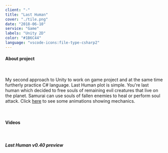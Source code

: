 ```yaml
---
client: "-"
title: "Last Human"
cover: "./tile.png"
date: "2018-06-10"
service: "Game"
labels: "Unity 2D"
color: "#1B6C44"
language: "vscode-icons:file-type-csharp2"
---
```



<h4>About project</h4>

<br/>

<p class="text-justify">
  My second approach to Unity to work on game project and at the same time furtherly practice C# language. Last Human plot is simple. You're last human which decided to free souls of remaining evil creatures that live on the planet. Samurai can use souls of fallen enemies to heal or perform soul attack. Click <a href="https://github.com/trolit/LastHuman#efekt-ataku" target="_blank">here</a> to see some animations showing mechanics.
</p>

<br/>

<h4>Videos</h4>

<br/>

<Paper elevation={3}>
  <h5 class="p-1">Last Human v0.40 preview</h5>
  <YouTube youTubeId="aM6dEtEPYnU" />
</Paper>

<Arrow/>

<GitHubButton url="https://github.com/trolit/LastHuman#readme"/>